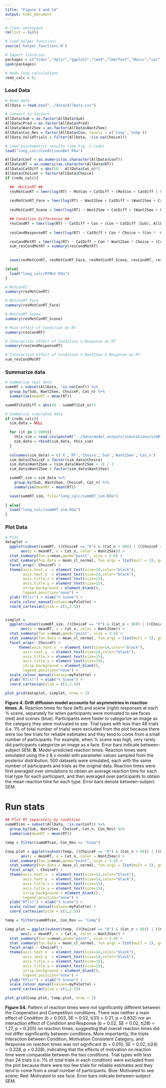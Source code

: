 ```yaml
---
title: "Figure 4 and S4"
output: html_document
---
```


```r
# Clear workspace
rm(list = ls())

# Load helper functions
source('helper_functions.R')

# Import libraries
packages = c("tidyr","dplyr","ggplot2","lme4","lmerTest","Hmisc","car","lmtest","Rarity","cowplot")
ipak(packages)

# Redo long calculations
redo_calc = 0;
```

### Load Data
```r
# Read data
AllData = read.csv("../data/AllData.csv")

# Convert to factors
AllData$Sub = as.factor(AllData$Sub)
AllData$Pred = as.factor(AllData$Pred)
AllData$Want2See = as.factor(AllData$Want2See)
AllData$Con_Rev = factor(AllData$Con, levels = c('Coop','Comp'))
AllData_ValidTrials = filter(AllData, !(is.na(Choice)))

# Load psychometric results (see Fig. 2 code)
load("long_calc/ConditionxBet.Rda")
```

```r
AllData$Conf = as.numeric(as.character(AllData$Conf))
AllData$RT = as.numeric(as.character(AllData$RT))
AllData$CatDiff = abs(50 - AllData$Cat_n)*2
AllData$ChoiceF = factor(AllData$Choice)
if (redo_calc){

  ##  MotConRT ## 
  resMotConRT = lmer(log(RT) ~ MotCon + CatDiff + (MotCon + CatDiff | Sub), AllData, control =lmerControl(calc.derivs = FALSE))
  
  resMotConRT_Face = lmer(log(RT) ~ Want2See + CatDiff + (Want2See + CatDiff | Sub), subset(AllData, ChoiceF == "0"), control = lmerControl(calc.derivs = FALSE))
  
  resMotConRT_Scene = lmer(log(RT) ~ Want2See + CatDiff + (Want2See + CatDiff | Sub), subset(AllData, ChoiceF == "1"), control =lmerControl(calc.derivs = FALSE))

  ## Condition Differences ##
  resCondRT = lmer(log(RT) ~ CatDiff + Con + (Con + CatDiff |Sub), AllData, control =lmerControl(calc.derivs = FALSE))
  
  resCondResponseRT = lmer(log(RT) ~ CatDiff + Con * Choice + (Con *  Choice + CatDiff|Sub), AllData, control =lmerControl(calc.derivs = FALSE))

  resCondMotRT = lmer(log(RT) ~ CatDiff + Con * Want2See * Choice + (Con * Want2See * Choice + CatDiff|Sub), AllData, control =lmerControl(calc.derivs = FALSE))
  sum_resCondMotRT = summary(resCondMotRT)
  
  
  save(resMotConRT, resMotConRT_Face, resMotConRT_Scene, resCondRT, resCondMotRT, sum_resCondMotRT, resCondResponseRT, file="long_calc/RTMot.Rda")

}else{
  load("long_calc/RTMot.Rda")
}

# MotConRT
summary(resMotConRT)

# MotConRT_Face
summary(resMotConRT_Face)

# MotConRT_Scene
summary(resMotConRT_Scene)

# Main effect of Condition on RT
summary(resCondRT)

# Interaction effect of Condition x Response on RT
summary(resCondResponseRT)

# Interaction effect of Condition X Want2See X Response on RT
sum_resCondMotRT
```

### Summarize data

```r
# Summarize real data
summRT = subset(AllData, !is.na(Conf)) %>%
  group_by(Sub, Want2See, ChoiceF, Cat_n) %>%
  summarise(meanRT = mean(RT))

summRT$CatDiff = abs(50 - summRT$Cat_n)*2

# Summarize simulated data
if (redo_calc){
  sim_data = NULL

  for (it in 1:1000){
    this_sim = read.csv(paste0("../data/model_outputs/simulations/simRT/sim",it,".csv"))
    sim_data = rbind(sim_data, this_sim)
  }
  
  colnames(sim_data) = c('X','RT','Choice','Sub','Want2See','Cat_n')
  sim_data$ChoiceF = factor(sim_data$Choice)
  sim_data$Want2See = (sim_data$Want2See + 1) / 2
  sim_data$Want2See = factor(sim_data$Want2See)

  summRT_sim = sim_data %>%
    group_by(Sub, Want2See, ChoiceF, Cat_n) %>%
    summarise(meanRT = mean(RT))

  save(summRT_sim, file="long_calc/summRT_sim.Rda")
  
} else{
  load("long_calc/summRT_sim.Rda")
}
```

### Plot Data
```r
# Plot
dataplot = 
  ggplot(subset(summRT, ((ChoiceF == "0") & (Cat_n < 60)) | ((ChoiceF == "1") & (Cat_n > 40))),
       aes(y = meanRT, x = Cat_n, color = Want2See)) + 
  stat_summary(fun.y=mean,geom="point", size = 3.6) +
  stat_summary(fun.data = mean_cl_normal, fun.args = list(mult = 1), geom = "errorbar",width=1) +
  facet_wrap(~ ChoiceF) +
  theme(axis.text.x  = element_text(size=14,color="black"),
        axis.text.y  = element_text(size=14,color="black"),
        axis.title.x = element_text(size=15),
        axis.title.y = element_text(size=15),
        strip.background = element_blank(),
        legend.position="none") +
  ylab("RT(s)") + xlab("% Scene") +
  scale_colour_manual(values=myPalette) +
  coord_cartesian(ylim = c(1,2.5))


simplot = 
  ggplot(subset(summRT_sim, ((ChoiceF == "0") & (Cat_n < 60)) | ((ChoiceF == "1") & (Cat_n > 40))), 
       aes(y = meanRT, x = Cat_n, color = Want2See)) +
  stat_summary(fun.y=mean,geom="point", size = 3.6) +
  stat_summary(fun.data = mean_cl_normal, fun.args = list(mult = 1), geom = "errorbar",width=1) +
  facet_wrap(~ ChoiceF) +
      theme(axis.text.x  = element_text(size=14,color="black"),
        axis.text.y  = element_text(size=14,color="black"),
        axis.title.x = element_text(size=15),
        axis.title.y = element_text(size=15),
        strip.background = element_blank(),
        legend.position="none") +
  scale_colour_manual(values=myPalette) +
  ylab("RT(s)") + xlab("% Scene") +
  coord_cartesian(ylim = c(1,2.5))

plot_grid(dataplot, simplot, nrow = 2)
```

**Figure 4. Drift diffusion model accounts for asymmetries in reaction times. A.** Reaction times for face (left) and scene (right) responses at each % scene, separately for when participants were motivated to see faces (red) and scenes (blue).  Participants were faster to categorize an image as the category they were motivated to see. Trial types with less than 48 trials (i.e. 1% of total number of trials) were excluded from the plot because there were too few trials for reliable estimates and they tend to come from a small number of participants. For example, when % scene was high, very rarely did participants categorize an image as a face. Error bars indicate between-subject SEM. **B.** Model-predicted reaction times. Reaction times were simulated using the z & v model with parameter values sampled from the posterior distribution. 500 datasets were simulated, each with the same number of participants and trials as the original data. Reaction times were first averaged over  simulations to obtain an average reaction time for each trial type for each participant, and then averaged over participants to obtain the mean reaction time for each type. Error bars denote between-subject SEM.

# Run stats
```r
## Plot RT separately by condition
summRTcon = subset(AllData, !is.na(Conf)) %>%
  group_by(Sub, Want2See, ChoiceF, Cat_n, Con_Rev) %>%
  summarise(meanRT = mean(RT))

temp = filter(summRTcon, Con_Rev == "Coop")

Coop.plot = ggplot(subset(temp, ((ChoiceF == "0") & (Cat_n < 60)) | ((ChoiceF == "1") & (Cat_n > 40))), 
       aes(y = meanRT, x = Cat_n, color = Want2See)) + 
  stat_summary(fun.y=mean,geom="point", size = 3.6) +
  stat_summary(fun.data = mean_cl_normal, fun.args = list(mult = 1), geom = "errorbar",width=1) +
  facet_wrap( ~ ChoiceF) +
  theme(axis.text.x  = element_text(size=14,color="black"),
        axis.text.y  = element_text(size=14,color="black"),
        axis.title.x = element_text(size=15),
        axis.title.y = element_text(size=15),
        strip.background = element_blank(),
        legend.position="none") +
  ylab("RT(s)") + xlab("% Scene") +
  scale_colour_manual(values=myPalette) +
  coord_cartesian(ylim = c(1,2.5)) 

temp = filter(summRTcon, Con_Rev == "Comp")

Comp.plot = ggplot(subset(temp, ((ChoiceF == "0") & (Cat_n < 60)) | ((ChoiceF == "1") & (Cat_n > 40))), 
       aes(y = meanRT, x = Cat_n, color = Want2See)) + 
  stat_summary(fun.y=mean,geom="point", size = 3.6) +
  stat_summary(fun.data = mean_cl_normal, fun.args = list(mult = 1), geom = "errorbar",width=1) +
  facet_wrap( ~ ChoiceF) +
  theme(axis.text.x  = element_text(size=14,color="black"),
        axis.text.y  = element_text(size=14,color="black"),
        axis.title.x = element_text(size=15),
        axis.title.y = element_text(size=15),
        strip.background = element_blank(),
        legend.position="none") +
  ylab("RT(s)") + xlab("% Scene") +
  scale_colour_manual(values=myPalette) +
  coord_cartesian(ylim = c(1,2.5)) 

plot_grid(Coop.plot, Comp.plot, nrow = 2)
```

**Figure S4.** Pattern of reaction times were not significantly different between the Cooperation and Competition conditions. There was neither a main effect of Condition (b = 0.003, SE = 0.02, t(31) = 0.21, p = 0.832) nor an interaction effect of Condition and Response (b = 0.02, SE = 0.02, t(28) = 1.27, p = 0.205) on reaction times, suggesting that overall reaction times did not differ significantly between conditions. More importantly, the triple interaction between Condition, Motivation Consistent Category, and Response on reaction times was not significant (b = 0.010, SE = 0.02, t(24) = 0.328, p = 0.328), indicating that the effects of motivation on reaction time were comparable between the two conditions. Trial types with less than 24 trials (i.e. 1% of total trials in each condition) were excluded from the plot because there were too few trials for reliable estimates and they tend to come from a small number of participants. Blue: Motivated to see scene; Red: Motivated to see face. Error bars indicate between-subject SEM. 




